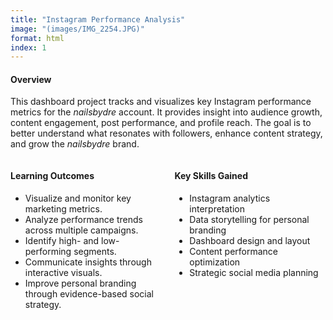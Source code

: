 ```yaml
---
title: "Instagram Performance Analysis"
image: "(images/IMG_2254.JPG)"
format: html
index: 1
---
```


#### **Overview**  
This dashboard project tracks and visualizes key Instagram performance metrics for the _nailsbydre_ account. It provides insight into audience growth, content engagement, post performance, and profile reach. The goal is to better understand what resonates with followers, enhance content strategy, and grow the _nailsbydre_ brand.

::: {.columns}
::: {.column width="50%"}
#### **Learning Outcomes**  
- Visualize and monitor key marketing metrics.  
- Analyze performance trends across multiple campaigns.  
- Identify high- and low-performing segments.  
- Communicate insights through interactive visuals.  
- Improve personal branding through evidence-based social strategy.
:::
::: {.column width="50%"}
#### **Key Skills Gained**  
- Instagram analytics interpretation  
- Data storytelling for personal branding
- Dashboard design and layout
- Content performance optimization
- Strategic social media planning
:::
:::